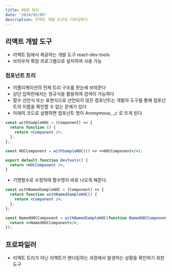 ---
title: 06장 정리
date: "2024/05/09"
description: 리액트 개발 도구로 디버깅하기
---

## 리액트 개발 도구

- 리액트 팀에서 제공하는 개발 도구 react-dev-tools
- 브라우저 확장 프로그램으로 설치하여 사용 가능

### 컴포넌트 트리

- 어플리케이션의 전체 트리 구조를 한눈에 보여준다
- 상단 입력란에서는 정규식을 활용하여 검색이 가능하다
- 함수 선언식 또는 표현식으로 선언되지 않은 컴포넌트는 개발자 도구를 통해 컴포넌트의 이름을 확인할 수 없는 문제가 있다
- 아래의 코드로 실행하면 컴포넌트 명이 Anonymous, \_c 로 뜨게 된다

```jsx
const withSampleHOC = (Component) => {
  return function () {
    return <Component />;
  };
};

const HOCComponent = withSampleHOC(() => <>HOCComponent</>);

export default function DevTools() {
  return <HOCComponent />;
}
```

- 기명함수로 수정하여 함수명이 바로 나오게 해준다.

```jsx
const withNamedSampleHOC = (Component) => {
  return function withNamedSampleHOC() {
    return <Component />;
  };
};

const NamedHOCComponent = withNamedSampleHOC(function NamedHOCComponent() {
  return <>NamedHOCComponent</>;
});
```

## 프로파일러

- 리액트 트리가 아닌 리액트가 랜더링하는 과정에서 발생하는 상황을 확인하기 위한 도구
